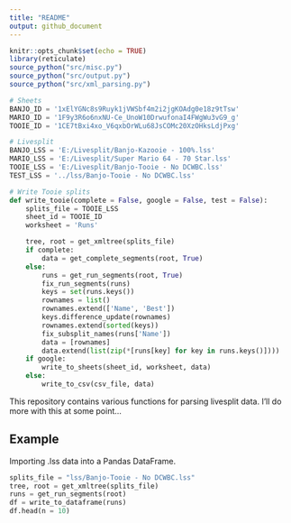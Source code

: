 ```yaml
---
title: "README"
output: github_document
---
```


```r
knitr::opts_chunk$set(echo = TRUE)
library(reticulate)
source_python("src/misc.py")
source_python("src/output.py")
source_python("src/xml_parsing.py")
```


```python
# Sheets
BANJO_ID = '1xElYGNc8s9Ruyk1jVWSbf4m2i2jgKOAdg0e18z9tTsw'
MARIO_ID = '1F9y3R6o6nxNU-Ce_UnoW10DrwufonaI4FWgWu3vG9_g'
TOOIE_ID = '1CE7tBxi4xo_V6qxbOrWLu68JsCOMc20XzOHksLdjPxg'

# Livesplit
BANJO_LSS = 'E:/Livesplit/Banjo-Kazooie - 100%.lss'
MARIO_LSS = 'E:/Livesplit/Super Mario 64 - 70 Star.lss'
TOOIE_LSS = 'E:/Livesplit/Banjo-Tooie - No DCWBC.lss'
TEST_LSS = '../lss/Banjo-Tooie - No DCWBC.lss'

# Write Tooie splits
def write_tooie(complete = False, google = False, test = False):
    splits_file = TOOIE_LSS
    sheet_id = TOOIE_ID
    worksheet = 'Runs'

    tree, root = get_xmltree(splits_file)
    if complete:
        data = get_complete_segments(root, True)
    else:
        runs = get_run_segments(root, True)
        fix_run_segments(runs)
        keys = set(runs.keys())
        rownames = list()
        rownames.extend(['Name', 'Best'])
        keys.difference_update(rownames)
        rownames.extend(sorted(keys))
        fix_subsplit_names(runs['Name'])
        data = [rownames]
        data.extend(list(zip(*[runs[key] for key in runs.keys()])))
    if google:
        write_to_sheets(sheet_id, worksheet, data)
    else:
        write_to_csv(csv_file, data)
```


This repository contains various functions for parsing livesplit data. I'll do more with this at some point...

## Example

Importing .lss data into a Pandas DataFrame.

```python
splits_file = "lss/Banjo-Tooie - No DCWBC.lss"
tree, root = get_xmltree(splits_file)
runs = get_run_segments(root)
df = write_to_dataframe(runs)
df.head(n = 10)
```


